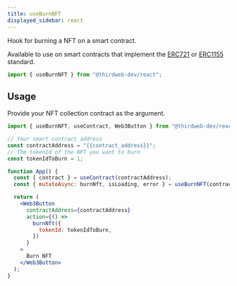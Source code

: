 ```yaml
---
title: useBurnNFT
displayed_sidebar: react
---
```



Hook for burning a NFT on a smart contract.

Available to use on smart contracts that implement the [ERC721](/contractkit/interfaces/erc721)
or [ERC1155](/contractkit/interfaces/erc1155) standard.

```jsx
import { useBurnNFT } from "@thirdweb-dev/react";
```

## Usage

Provide your NFT collection contract as the argument.

```jsx
import { useBurnNFT, useContract, Web3Button } from "@thirdweb-dev/react";

// Your smart contract address
const contractAddress = "{{contract_address}}";
// The tokenId of the NFT you want to burn
const tokenIdToBurn = 1;

function App() {
  const { contract } = useContract(contractAddress);
  const { mutateAsync: burnNft, isLoading, error } = useBurnNFT(contract);

  return (
    <Web3Button
      contractAddress={contractAddress}
      action={() =>
        burnNft({
          tokenId: tokenIdToBurn,
        })
      }
    >
      Burn NFT
    </Web3Button>
  );
}
```
